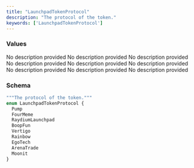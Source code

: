 ```yaml
---
title: "LaunchpadTokenProtocol"
description: "The protocol of the token."
keywords: ['LaunchpadTokenProtocol']
---
```


### Values

<ResponseField name="Pump" type="enum">
  No description provided
</ResponseField>

<ResponseField name="FourMeme" type="enum">
  No description provided
</ResponseField>

<ResponseField name="RaydiumLaunchpad" type="enum">
  No description provided
</ResponseField>

<ResponseField name="BoopFun" type="enum">
  No description provided
</ResponseField>

<ResponseField name="Vertigo" type="enum">
  No description provided
</ResponseField>

<ResponseField name="Rainbow" type="enum">
  No description provided
</ResponseField>

<ResponseField name="EgoTech" type="enum">
  No description provided
</ResponseField>

<ResponseField name="ArenaTrade" type="enum">
  No description provided
</ResponseField>

<ResponseField name="Moonit" type="enum">
  No description provided
</ResponseField>

### Schema


```graphql 
"""The protocol of the token."""
enum LaunchpadTokenProtocol {
  Pump
  FourMeme
  RaydiumLaunchpad
  BoopFun
  Vertigo
  Rainbow
  EgoTech
  ArenaTrade
  Moonit
}
```
